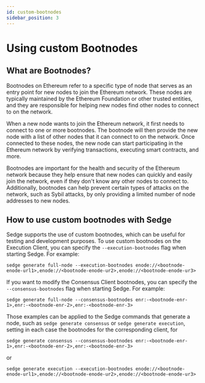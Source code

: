 ```yaml
---
id: custom-bootnodes
sidebar_position: 3
---
```


# Using custom Bootnodes

## What are Bootnodes?

Bootnodes on Ethereum refer to a specific type of node that serves as an entry point for new nodes to join the Ethereum
network. These nodes are typically maintained by the Ethereum Foundation or other trusted entities, and they are
responsible for helping new nodes find other nodes to connect to on the network.

When a new node wants to join the Ethereum network, it first needs to connect to one or more bootnodes. The bootnode
will then provide the new node with a list of other nodes that it can connect to on the network. Once connected to these
nodes, the new node can start participating in the Ethereum network by verifying transactions, executing smart contracts,
and more.

Bootnodes are important for the health and security of the Ethereum network because they help ensure that new nodes can
quickly and easily join the network, even if they don't know any other nodes to connect to. Additionally, bootnodes can
help prevent certain types of attacks on the network, such as Sybil attacks, by only providing a limited number of node
addresses to new nodes.

## How to use custom bootnodes with Sedge

Sedge supports the use of custom bootnodes, which can be useful for testing and development purposes. To use custom
bootnodes on the Execution Client, you can specify the `--execution-bootnodes` flag when starting Sedge. For example:

```
sedge generate full-node --execution-bootnodes enode://<bootnode-enode-url1>,enode://<bootnode-enode-ur2>,enode://<bootnode-enode-ur3>
```
If you want to modify the Consensus Client bootnodes, you can specify the `--consensus-bootnodes` flag when starting Sedge. For example:

```
sedge generate full-node --consensus-bootnodes enr:-<bootnode-enr-1>,enr:-<bootnode-enr-2>,enr:-<bootnode-enr-3>
```

Those examples can be applied to the Sedge commands that generate a node, such as `sedge generate consensus` or
`sedge generate execution`, setting in each case the bootnodes for the corresponding client, for

```
sedge generate consensus --consensus-bootnodes enr:-<bootnode-enr-1>,enr:-<bootnode-enr-2>,enr:-<bootnode-enr-3>
```
or
```
sedge generate execution --execution-bootnodes enode://<bootnode-enode-url1>,enode://<bootnode-enode-ur2>,enode://<bootnode-enode-ur3>
```
